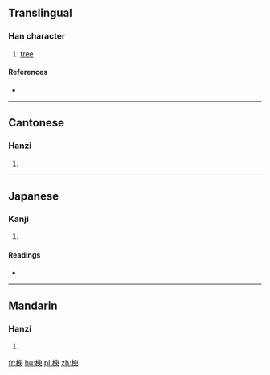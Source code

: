 ==Translingual==

===Han character===
{{Han char|rn=75|rad=木|as=09|sn=13|four=47937|canj=DHXO}}

# [[tree]]

====References====
* {{Han ref|kx=0541.110|dkj=15174|dj=0929.010|hdz=21233.080|uh=6970|ud=26992|bh=D9BF|bd=55743}}

----

==Cantonese==

===Hanzi===
{{yue-hanzi|jyut=|y=yu4}}

# {{defn|lang=yue|sort=木09}}

----

==Japanese==

===Kanji===
{{ja-kanji|grade=|rs=木09}}

# {{defn|lang=ja|sort=木09}}

====Readings====
* {{ja-readings|on=[[ゆ]] (yu), [[ぎょ]] (gyo), [[ご]] (go)|kun=[[ねずみもち]] (nezumimochi)}}

----

==Mandarin==

===Hanzi===
{{cmn-hanzi|pin=[[yú]] ([[yu2]])|wg=yü<sup>2</sup>}}

# {{defn|lang=cmn|sort=木09}}

[[fr:楰]]
[[hu:楰]]
[[pl:楰]]
[[zh:楰]]